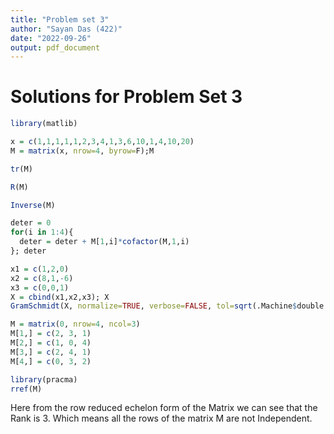 ```yaml
---
title: "Problem set 3"
author: "Sayan Das (422)"
date: "2022-09-26"
output: pdf_document
---
```


# Solutions for Problem Set 3

```r
library(matlib)
```

```r
x = c(1,1,1,1,1,2,3,4,1,3,6,10,1,4,10,20)
M = matrix(x, nrow=4, byrow=F);M
```

```r
tr(M)
```

```r
R(M)
```

```r
Inverse(M)
```

```r
deter = 0
for(i in 1:4){
  deter = deter + M[1,i]*cofactor(M,1,i)
}; deter
```

```r
x1 = c(1,2,0)
x2 = c(8,1,-6)
x3 = c(0,0,1)
X = cbind(x1,x2,x3); X
GramSchmidt(X, normalize=TRUE, verbose=FALSE, tol=sqrt(.Machine$double.eps))
```

```r
M = matrix(0, nrow=4, ncol=3)
M[1,] = c(2, 3, 1)
M[2,] = c(1, 0, 4)
M[3,] = c(2, 4, 1)
M[4,] = c(0, 3, 2)

library(pracma)
rref(M)
```
Here  from the row reduced echelon form  of the Matrix we can see that the Rank is 3. Which means all the rows  of the matrix M are not Independent.

